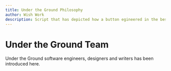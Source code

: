 ```yaml
---
title: Under the Ground Philosophy
author: Wish Work
description: Script that has depicted how a button egineered in the best possible way
---
```



<div style={{marginLeft: '12rem', marginRight: "6rem", paddingTop: "10rem"}}>

# Under the Ground Team
Under the Ground software engineers, designers and writers has been introduced here. 

</div>